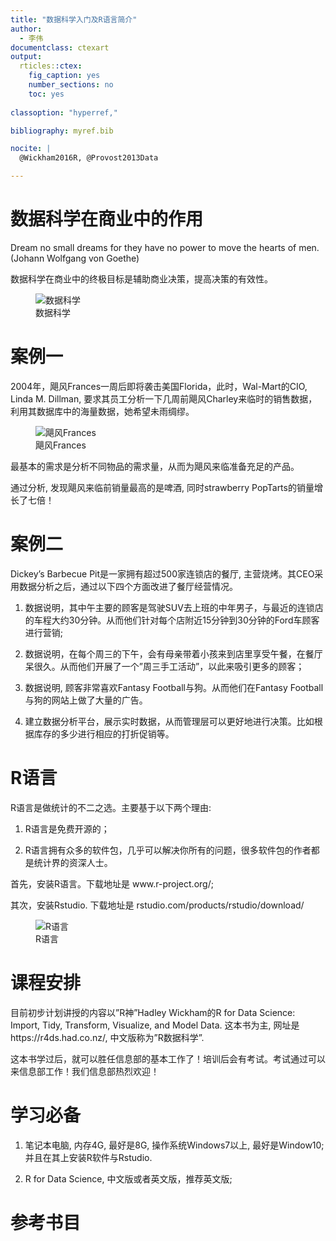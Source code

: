 ```yaml
---
title: "数据科学入门及R语言简介"
author:
  - 李伟
documentclass: ctexart
output:
  rticles::ctex:
    fig_caption: yes
    number_sections: no
    toc: yes
    
classoption: "hyperref,"

bibliography: myref.bib

nocite: | 
  @Wickham2016R, @Provost2013Data

---
```



\newpage

# 数据科学在商业中的作用


Dream no small dreams for they have no power to
move the hearts of men.(Johann Wolfgang von Goethe)


数据科学在商业中的终极目标是辅助商业决策，提高决策的有效性。


![数据科学](/Users/alfredlee/Documents/work/data_science_training/pictures/DDD.png)


\pagebreak


# 案例一

2004年，飓风Frances一周后即将袭击美国Florida，此时，Wal-Mart的CIO, Linda M. Dillman, 要求其员工分析一下几周前飓风Charley来临时的销售数据，利用其数据库中的海量数据，她希望未雨绸缪。

![飓风Frances](/Users/alfredlee/Documents/work/data_science_training/pictures/hurricane-frances.png)


\newpage


最基本的需求是分析不同物品的需求量，从而为飓风来临准备充足的产品。

通过分析, 发现飓风来临前销量最高的是啤酒, 同时strawberry PopTarts的销量增长了七倍！ 


\newpage


# 案例二

Dickey’s Barbecue Pit是一家拥有超过500家连锁店的餐厅, 主营烧烤。其CEO采用数据分析之后，通过以下四个方面改进了餐厅经营情况。

1. 数据说明，其中午主要的顾客是驾驶SUV去上班的中年男子，与最近的连锁店的车程大约30分钟。从而他们针对每个店附近15分钟到30分钟的Ford车顾客进行营销;

2. 数据说明，在每个周三的下午，会有母亲带着小孩来到店里享受午餐，在餐厅呆很久。从而他们开展了一个"周三手工活动"，以此来吸引更多的顾客；

3. 数据说明, 顾客非常喜欢Fantasy Football与狗。从而他们在Fantasy Football与狗的网站上做了大量的广告。

4. 建立数据分析平台，展示实时数据，从而管理层可以更好地进行决策。比如根据库存的多少进行相应的打折促销等。


\newpage


# R语言

R语言是做统计的不二之选。主要基于以下两个理由:

1. R语言是免费开源的；

2. R语言拥有众多的软件包，几乎可以解决你所有的问题，很多软件包的作者都是统计界的资深人士。

首先，安装R语言。下载地址是 www.r-project.org/;

其次，安装Rstudio. 下载地址是 rstudio.com/products/rstudio/download/

![R语言](/Users/alfredlee/Documents/work/data_science_training/pictures/Rlogo.png)



\newpage


# 课程安排


目前初步计划讲授的内容以"R神"Hadley Wickham的R for Data Science: Import, Tidy, Transform, Visualize, and Model Data. 这本书为主, 网址是https://r4ds.had.co.nz/, 中文版称为"R数据科学".


这本书学过后，就可以胜任信息部的基本工作了！培训后会有考试。考试通过可以来信息部工作！我们信息部热烈欢迎！

\newpage

# 学习必备

1. 笔记本电脑, 内存4G, 最好是8G, 操作系统Windows7以上, 最好是Window10; 并且在其上安装R软件与Rstudio.

2. R for Data Science, 中文版或者英文版，推荐英文版;

\newpage

# 参考书目











